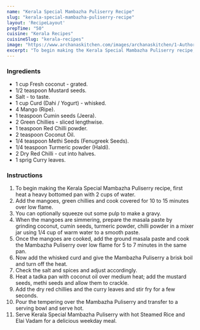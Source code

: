 ---
name: "Kerala Special Mambazha Puliserry Recipe"
slug: "kerala-special-mambazha-puliserry-recipe"
layout: 'RecipeLayout'
prepTime: "50"
cuisine: "Kerala Recipes"
cuisineSlug: "kerala-recipes"
image: "https://www.archanaskitchen.com/images/archanaskitchen/1-Author/Uma_Raghuraman/Kerala_Special_Mambazha_Puliserry__Onam_Sadya_Special.jpg"
excerpt: "To begin making the Kerala Special Mambazha Puliserry recipe, first heat a heavy bottomed pan with 2 cups of water"
---

### Ingredients

- 1 cup Fresh coconut - grated.
- 1/2 teaspoon Mustard seeds.
- Salt - to taste.
- 1 cup Curd (Dahi / Yogurt) - whisked.
- 4 Mango (Ripe).
- 1 teaspoon Cumin seeds (Jeera).
- 2 Green Chillies - sliced lengthwise.
- 1 teaspoon Red Chilli powder.
- 2 teaspoon Coconut Oil.
- 1/4 teaspoon Methi Seeds (Fenugreek Seeds).
- 1/4 teaspoon Turmeric powder (Haldi).
- 2 Dry Red Chilli - cut into halves.
- 1 sprig Curry leaves.

### Instructions

1. To begin making the Kerala Special Mambazha Puliserry recipe, first heat a heavy bottomed pan with 2 cups of water.
1. Add the mangoes, green chillies and cook covered for 10 to 15 minutes over low flame.
1. You can optionally squeeze out some pulp to make a gravy.
1. When the mangoes are simmering, prepare the masala paste by grinding coconut, cumin seeds, turmeric powder, chilli powder in a mixer jar using 1/4 cup of warm water to a smooth paste.
1. Once the mangoes are cooked, add the ground masala paste and cook the Mambazha Puliserry over low flame for 5 to 7 minutes in the same pan.
1. Now add the whisked curd and give the Mambazha Puliserry a brisk boil and turn off the heat.
1. Check the salt and spices and adjust accordingly.
1. Heat a tadka pan with coconut oil over medium heat; add the mustard seeds, methi seeds and allow them to crackle.
1. Add the dry red chillies and the curry leaves and stir fry for a few seconds.
1. Pour the tempering over the Mambazha Puliserry and transfer to a serving bowl and serve hot.
1. Serve Kerala Special Mambazha Puliserry with hot Steamed Rice and Elai Vadam for a delicious weekday meal.
